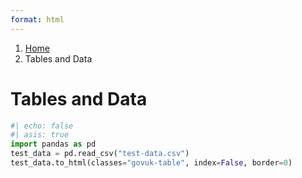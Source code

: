 ```yaml
---
format: html
---
```


<nav class="govuk-breadcrumbs" aria-label="Breadcrumb">
 <ol class="govuk-breadcrumbs__list">
  <li class="govuk-breadcrumbs__list-item">
   <a class="govuk-breadcrumbs__link" href="../../index.qmd">Home</a>
  </li>
  <li class="govuk-breadcrumbs__list-item">
   <span aria-current="page">Tables and Data</span>
  </li>
 </ol>
</nav>

<h1 class="govuk-heading-xl govuk-!-margin-top-6 govuk-!-margin-bottom-6">Tables and Data</h1>

```python
#| echo: false
#| asis: true
import pandas as pd
test_data = pd.read_csv("test-data.csv")
test_data.to_html(classes="govuk-table", index=False, border=0)
```
